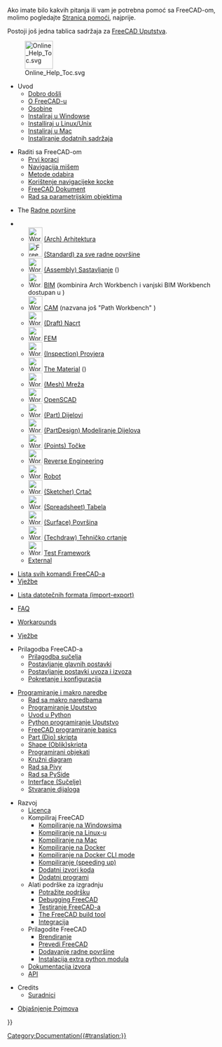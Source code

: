 <languages/>

Ako imate bilo kakvih pitanja ili vam je potrebna pomoć sa FreeCAD-om, molimo pogledajte [[Help/hr|Stranica pomoći]], najprije.

Postoji još jedna tablica sadržaja za [[Manual:Introduction/hr|FreeCAD Uputstva]].

[[File:Online_Help_Toc.svg|64px]]

*Uvod
**[[Online_Help_Startpage/hr|Dobro došli]]
** [[About_FreeCAD/hr|O FreeCAD-u]]
** [[Feature_list/hr|Osobine]]
** [[Install_on_Windows/hr|Instaliraj u Windowse]]
** [[Install_on_Linux/hr|Installiraj u Linux/Unix]]
** [[Install_on_Mac/hr|Instaliraj u Mac]]
** [[Installing/hr|Instaliranje dodatnih sadržaja]]

<div class="mw-translate-fuzzy">
*Raditi sa FreeCAD-om
**[[Getting_started/hr|Prvi koraci]]
** [[Mouse_nvigation/hr|Navigacija mišem]]
** [[Selection_methods/hr|Metode odabira]]
** [[Navigation_Cube/hr|Korištenje navigacijeke kocke]]
** [[Document_structure/hr|FreeCAD Dokument]]
** [[Property_editor/hr|Rad sa parametrijskim objektima]]
</div>

* The [[Workbenches/hr|Radne površine]]
<!--Neka ovaj popis bude u skladu s User_hub, Workbenches and Manual:The_FreeCAD_Interface-->
** [[Image:Workbench_Arch.svg|32px]] [[Arch_Workbench/hr|(Arch) Arhitektura]]
** [[Image:Freecad.svg|32px]] [[Std_Base|(Standard) za sve radne površine]]
** [[Image:Workbench_Assembly.svg|32px]] [[Assembly_Workbench|(Assembly) Sastavljanje]] ({{Version|1.0}})
** [[Image:Workbench_BIM.svg|32px]] [[BIM_Workbench|BIM]] (kombinira Arch Workbench i vanjski BIM Workbench dostupan u {{VersionMinus|0.21}})
** [[Image:Workbench_CAM.svg|32px]] [[CAM_Workbench|CAM]] (nazvana još "Path Workbench" {{VersionMinus|0.21}})
** [[Image:Workbench_Draft.svg|32px]] [[Draft_Workbench|(Draft) Nacrt]]
** [[Image:Workbench_FEM.svg|32px]] [[FEM_Workbench|FEM]]
** [[Image:Workbench_Inspection.svg|32px]] [[Inspection_Workbench|(Inspection) Provjera ]]
** [[Image:Workbench_Material.svg|32px]] [[Material_Workbench|The Material]] ({{Version|1.0}})
** [[Image:Workbench_Mesh.svg|32px]] [[Mesh_Workbench|(Mesh) Mreža]]
** [[Image:Workbench_OpenSCAD.svg|32px]] [[OpenSCAD_Workbench|OpenSCAD]]
** [[Image:Workbench_Part.svg|32px]] [[Part_Workbench|(Part) Dijelovi]]
** [[Image:Workbench_PartDesign.svg|32px]] [[PartDesign_Workbench|(PartDesign) Modeliranje Dijelova]]
** [[Image:Workbench_Points.svg|32px]] [[Points_Workbench|(Points) Točke]]
** [[Image:Workbench_Reverse_Engineering.svg|32px]] [[Reverse_Engineering Workbench|Reverse Engineering]]
** [[Image:Workbench_Robot.svg|32px]] [[Robot_Workbench|Robot]]
** [[Image:Workbench_Sketcher.svg|32px]] [[Sketcher_Workbench|(Sketcher) Crtač]]
** [[Image:Workbench_Spreadsheet.svg|32px]] [[Spreadsheet_Workbench|(Spreadsheet) Tabela]]
** [[Image:Workbench_Surface.svg|32px]] [[Surface_Workbench|(Surface) Površina]]
** [[Image:Workbench_TechDraw.svg|32px]] [[TechDraw_Workbench|(Techdraw) Tehničko crtanje]]
** [[Image:Workbench_Test.svg|32px]] [[Testing|Test Framework]]
** [[External_workbenches|External]]

* [[List_of_Commands/hr|Lista svih komandi FreeCAD-a]]
* [[Tutorials/hr|Vježbe]]

* [[Import_Export|Lista datotečnih formata (import-export)]]

<div lang="en" dir="ltr" class="mw-content-ltr">
* [[Frequently_asked_questions|FAQ]]
</div>

<div lang="en" dir="ltr" class="mw-content-ltr">
* [[Workarounds|Workarounds]]
</div>

* [[Tutorials|Vježbe]]

* Prilagodba FreeCAD-a
** [[Interface_Customization/hr|Prilagodba sučelja]]
** [[Preferences_Editor/hr|Postavljanje glavnih postavki]]
** [[Import_Export_Preferences/hr|Postavljanje postavki uvoza i izvoza]]
** [[Start_up_and_Configuration|Pokretanje i konfiguracija]]

* [[Scripting_and_macros|Programiranje i makro naredbe]]
** [[Macros|Rad sa makro naredbama]]
** [[Scripts|Programiranje Uputstvo]]
** [[Introduction_to_Python|Uvod u Python]]
** [[Python_scripting_tutorial|Python programiranje Uputstvo]]
** [[FreeCAD_Scripting_Basics|FreeCAD programiranje basics]]
** [[Part_scripting|Part (Dio) skripta]]
** [[Topological_data_scripting|Shape (Oblik)skripta]]
** [[Scripted_objects|Programirani objekati]]
** [[Scenegraph|Kružni diagram]]
** [[Pivy|Rad sa Pivy]]
** [[PySide|Rad sa PySide]]
** [[Interface_creation|Interface (Sučelje)]]
** [[Dialog_creation|Stvaranje dijaloga]]

<div class="mw-translate-fuzzy">
* Razvoj
** [[Licence|Licenca]]
** Kompiliraj FreeCAD
*** [[Compile_on_Windows/hr|Kompiliranje na Windowsima]]
*** [[Compile_on_Linux|Kompiliranje na Linux-u]]
*** [[Compile_on_MacOS/hr|Kompiliranje na Mac]]
*** [[Compile_on_Docker|Kompiliranje na Docker]]
*** [[FreeCAD_Docker_CLI_mode|Kompiliranje na Docker CLI mode]]
*** [[Compiling_(Speeding_up)|Kompiliranje (speeding up)]]
*** [[Third_Party_Libraries|Dodatni izvori koda]]
*** [[Third_Party_Tools|Dodatni programi]]
** Alati podrške za izgradnju 
*** [[Tracker|Potražite podršku]]
*** [[Debugging/hr|Debugging FreeCAD]]
*** [[Testing|Testiranje FreeCAD-a]]
*** [[FreeCAD_Build_Tool|The FreeCAD build tool]]
*** [[Continuous_Integration|Integracija]]
** Prilagodite FreeCAD 
*** [[Branding/hr|Brendiranje]] 
*** [[Localisation/hr|Prevedi FreeCAD]]
*** [[Workbench_creation|Dodavanje radne površine]]
*** [[Extra_python_modules|Instalacija extra python modula]]
** [[Source_documentation/hr|Dokumentacija izvora]]
** [https://www.freecadweb.org/api/ API]
</div>

* Credits
**[[Contributors/hr|Suradnici]]

*[[Glossary/hr|Objašnjenje Pojmova]]


{{Userdocnavi{{#translation:}}}}
[[Category:Documentation{{#translation:}}]]